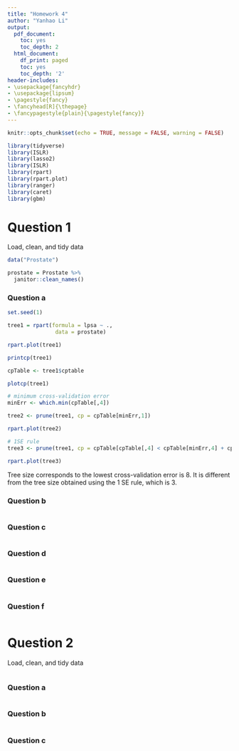```yaml
---
title: "Homework 4" 
author: "Yanhao Li"
output:
  pdf_document:
    toc: yes
    toc_depth: 2
  html_document:
    df_print: paged
    toc: yes
    toc_depth: '2'
header-includes:
- \usepackage{fancyhdr}
- \usepackage{lipsum}
- \pagestyle{fancy}
- \fancyhead[R]{\thepage}
- \fancypagestyle{plain}{\pagestyle{fancy}}
--- 
```


```r
knitr::opts_chunk$set(echo = TRUE, message = FALSE, warning = FALSE)
```


\newpage

```r
library(tidyverse)
library(ISLR)
library(lasso2)
library(ISLR)
library(rpart)
library(rpart.plot)
library(ranger)
library(caret)
library(gbm)
```

# Question 1

Load, clean, and tidy data

```r
data("Prostate")

prostate = Prostate %>% 
  janitor::clean_names()
```

### Question a

```r
set.seed(1)

tree1 = rpart(formula = lpsa ~ ., 
               data = prostate)

rpart.plot(tree1)

printcp(tree1)

cpTable <- tree1$cptable

plotcp(tree1)

# minimum cross-validation error
minErr <- which.min(cpTable[,4])

tree2 <- prune(tree1, cp = cpTable[minErr,1])

rpart.plot(tree2)

# 1SE rule
tree3 <- prune(tree1, cp = cpTable[cpTable[,4] < cpTable[minErr,4] + cpTable[minErr,5],1][1])

rpart.plot(tree3)
```

Tree size corresponds to the lowest cross-validation error is 8. It is different from the tree size obtained using the 1 SE rule, which is 3. 

### Question b

```r

```



### Question c

```r

```



### Question d

```r

```



### Question e

```r

```



### Question f

```r

```



# Question 2

Load, clean, and tidy data

```r

```

### Question a

```r

```

### Question b

```r

```



### Question c

```r

```
